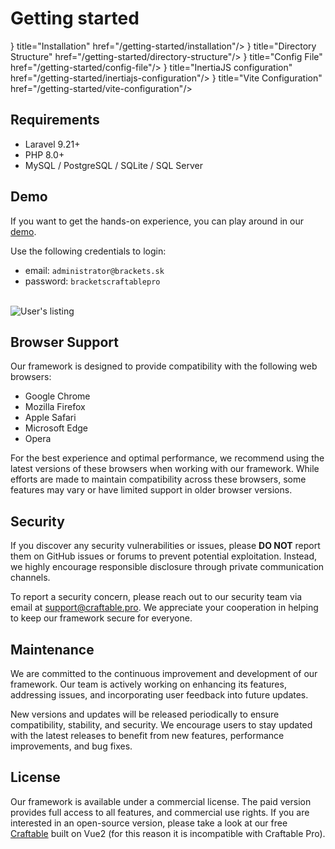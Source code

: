 # Getting started


<Cards>
    <Card icon={<CommandLineIcon />} title="Installation" href="/getting-started/installation"/>
    <Card icon={<FolderIcon />} title="Directory Structure" href="/getting-started/directory-structure"/>
    <Card icon={<Cog8ToothIcon />} title="Config File" href="/getting-started/config-file"/>
    <Card icon={<ChevronDoubleRightIcon />} title="InertiaJS configuration" href="/getting-started/inertiajs-configuration"/>
    <Card icon={<BoltIcon />} title="Vite Configuration" href="/getting-started/vite-configuration"/>
</Cards>

## Requirements
* Laravel 9.21+
* PHP 8.0+
* MySQL / PostgreSQL / SQLite / SQL Server

## Demo
If you want to get the hands-on experience, you can play around in our [demo](https://demo.craftable.pro/).

Use the following credentials to login:

- email: `administrator@brackets.sk`
- password: `bracketscraftablepro`

<br />
<Image alt="User's listing" src="/images/demo.png" />

## Browser Support

Our framework is designed to provide compatibility with the following web browsers:

- Google Chrome
- Mozilla Firefox
- Apple Safari
- Microsoft Edge
- Opera

For the best experience and optimal performance, we recommend using the latest versions of these browsers when working with our framework. While efforts are made to maintain compatibility across these browsers, some features may vary or have limited support in older browser versions.


## Security

If you discover any security vulnerabilities or issues, please **DO NOT** report them on GitHub issues or forums to prevent potential exploitation. Instead, we highly encourage responsible disclosure through private communication channels.

To report a security concern, please reach out to our security team via email at [support@craftable.pro](mailto:support@craftable.pro). We appreciate your cooperation in helping to keep our framework secure for everyone.

## Maintenance

We are committed to the continuous improvement and development of our framework. Our team is actively working on enhancing its features, addressing issues, and incorporating user feedback into future updates.

New versions and updates will be released periodically to ensure compatibility, stability, and security. We encourage users to stay updated with the latest releases to benefit from new features, performance improvements, and bug fixes.

## License

Our framework is available under a commercial license. The paid version provides full access to all features, and commercial use rights.
If you are interested in an open-source version, please take a look at our free [Craftable](https://getcraftable.com/) built on Vue2 (for this reason it is incompatible with Craftable Pro).
